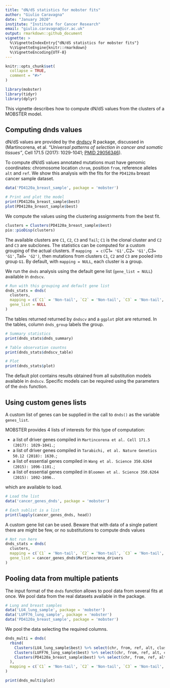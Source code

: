```yaml
---
title: "dN/dS statistics for mobster fits"
author: "Giulio Caravagna"
date: "January 2020"
institute: "Institute for Cancer Research"
email: "giulio.caravagna@icr.ac.uk"
output: rmarkdown::github_document
vignette: >
  %\VignetteIndexEntry{"dN/dS statistics for mobster fits"}
  %\VignetteEngine{knitr::rmarkdown}
  %\VignetteEncoding{UTF-8}
---
```


```r
knitr::opts_chunk$set(
  collapse = TRUE,
  comment = "#>"
)
```


```r
library(mobster)
library(tidyr)
library(dplyr)
```

This vignette describes how to compute dN/dS values from the clusters of a MOBSTER model.

## Computing dnds values

dN/dS values are provided by  the [dndscv](https://github.com/im3sanger/dndscv/) R package, discussed in (Martincorena, et al. *"Universal patterns of selection in cancer and somatic tissues"*, Cell 171.5 (2017): 1029-1041; [PMID 29056346](https://www.ncbi.nlm.nih.gov/pubmed/29056346)).

To compute dN/dS values annotated mutations must have genomic coordinates: chromosome location `chrom`, position `from`, reference alleles `alt` and `ref`. We show this analysis with the fits for the `PD4120a` breast cancer sample dataset.

```r
data('PD4120a_breast_sample', package = 'mobster')

# Print and plot the model
print(PD4120a_breast_sample$best)
plot(PD4120a_breast_sample$best)
```

We compute the values using the clustering assignments from the best fit.

```r
clusters = Clusters(PD4120a_breast_sample$best)
pio::pioDisp(clusters)
```

The available clusters are `C1`, `C2`, `C3` and `Tail`; `C1` is the clonal cluster and 
`C2` and `C3` are subclones. The statistics can  be computed for a custom grouping of the actual clusters. If `mapping  = c(`C1` = 'G1', `C2` = 'G1', `C3` = 'G1', `Tail` = 'G2')`, 
then mutations from clusters `C1`, `C2` and `C3` are pooled into group `G1`. By default, with `mapping = NULL`, each cluster is a group. 

We run the `dnds` analysis using the default gene list (`gene_list = NULL`) available in `dndscv`.

```r
# Run with this grouping and default gene list
dnds_stats = dnds(
  clusters,
  mapping = c(`C1` = 'Non-tail', `C2` = 'Non-tail', `C3` = 'Non-tail', `Tail` = 'Tail'),
  gene_list = NULL
)
```

The tables returned returned by `dndscv` and a `ggplot` plot are returned. In the tables, column `dnds_group` labels the group.
```r
# Summary statistics
print(dnds_stats$dnds_summary)

# Table observation countns
print(dnds_stats$dndscv_table)

# Plot
print(dnds_stats$plot)
```

The default plot contains results obtained from all substitution models available in `dndscv`. Specific models can be required using the parameters of the `dnds` function.

## Using custom genes lists

A custom list of genes can be supplied in the call to `dnds()` as the variable `genes_list`.

MOBSTER provides 4 lists of interests for this type of computation:

* a list of driver genes compiled in `Martincorena et al. Cell 171.5 (2017): 1029-1041.`;
* a list of driver genes compiled in `Tarabichi, et al. Nature Genetics 50.12 (2018): 1630.`;
* a list of essential genes compiled in `Wang et al. Science 350.6264 (2015): 1096-1101.`;
* a list of essential genes compiled in `Bloomen et al. Science 350.6264 (2015): 1092-1096.`.

which are available to load.

```r
# Load the list
data('cancer_genes_dnds', package = 'mobster')

# Each sublist is a list 
print(lapply(cancer_genes_dnds, head))
```

A custom gene list can be used. Beware that with data of a single patient there are might be few, or no substitutions to compute dnds values
```r
# Not run here
dnds_stats = dnds(
  clusters,
  mapping = c(`C1` = 'Non-tail', `C2` = 'Non-tail', `C3` = 'Non-tail', `Tail` = 'Tail'),
  gene_list = cancer_genes_dnds$Martincorena_drivers
)
```

## Pooling data from multiple patients

The input format of the `dnds` function allows to pool data from several fits at once. We pool data from the real datasets available in the package.

```r
# Lung and breast samples
data('LU4_lung_sample', package = 'mobster')
data('LUFF76_lung_sample', package = 'mobster')
data('PD4120a_breast_sample', package = 'mobster')
```

We pool the data selecting the required columns.

```r
dnds_multi = dnds(
  rbind(
    Clusters(LU4_lung_sample$best) %>% select(chr, from, ref, alt, cluster) %>% mutate(sample = 'LU4'),
    Clusters(LUFF76_lung_sample$best) %>% select(chr, from, ref, alt, cluster) %>% mutate(sample = 'LUFF76'),
    Clusters(PD4120a_breast_sample$best) %>% select(chr, from, ref, alt, cluster) %>% mutate(sample = 'PD4120a')
  ),
  mapping = c(`C1` = 'Non-tail', `C2` = 'Non-tail', `C3` = 'Non-tail', `Tail` = 'Tail'),
)

print(dnds_multi$plot)
```


